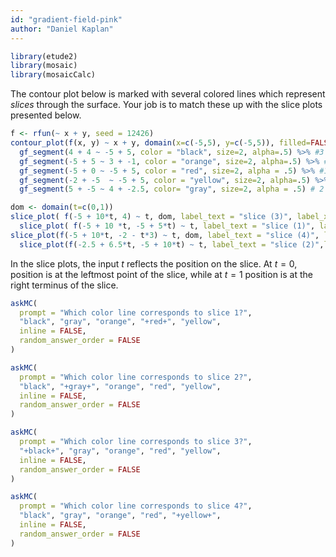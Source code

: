 ```yaml
---
id: "gradient-field-pink"
author: "Daniel Kaplan"
---
```


```r
library(etude2)
library(mosaic)
library(mosaicCalc)
```

The contour plot below is marked with several colored lines which represent *slices* through the surface. Your job is to match these up with the slice plots presented below.

```r
f <- rfun(~ x + y, seed = 12426)
contour_plot(f(x, y) ~ x + y, domain(x=c(-5,5), y=c(-5,5)), filled=FALSE) %>%
  gf_segment(4 + 4 ~ -5 + 5, color = "black", size=2, alpha=.5) %>% #3
  gf_segment(-5 + 5 ~ 3 + -1, color = "orange", size=2, alpha=.5) %>% #
  gf_segment(-5 + 0 ~ -5 + 5, color = "red", size=2, alpha = .5) %>% #1
  gf_segment(-2 + -5  ~ -5 + 5, color = "yellow", size=2, alpha=.5) %>% # 4
  gf_segment(5 + -5 ~ 4 + -2.5, color= "gray", size=2, alpha = .5) # 2
```


```r
dom <- domain(t=c(0,1))
slice_plot( f(-5 + 10*t, 4) ~ t, dom, label_text = "slice (3)", label_x=.5) %>% #black
  slice_plot( f(-5 + 10 *t, -5 + 5*t) ~ t, label_text = "slice (1)", label_x=.75) # red
slice_plot(f(-5 + 10*t, -2 - t*3) ~ t, dom, label_text = "slice (4)", label_x = 3 ) %>% #yellow
  slice_plot(f(-2.5 + 6.5*t, -5 + 10*t) ~ t, label_text = "slice (2)",label_x=.5) #gray
```

In the slice plots, the input $t$ reflects the position on the slice. At $t=0$, position is at the leftmost point of the slice, while at $t=1$ position is at the right terminus of the slice.


```r
askMC(
  prompt = "Which color line corresponds to slice 1?",
  "black", "gray", "orange", "+red+", "yellow",
  inline = FALSE,
  random_answer_order = FALSE
)
```

```r
askMC(
  prompt = "Which color line corresponds to slice 2?",
  "black", "+gray+", "orange", "red", "yellow",
  inline = FALSE,
  random_answer_order = FALSE
)
```

```r
askMC(
  prompt = "Which color line corresponds to slice 3?",
  "+black+", "gray", "orange", "red", "yellow",
  inline = FALSE,
  random_answer_order = FALSE
)
```

```r
askMC(
  prompt = "Which color line corresponds to slice 4?",
  "black", "gray", "orange", "red", "+yellow+",
  inline = FALSE,
  random_answer_order = FALSE
)
```


